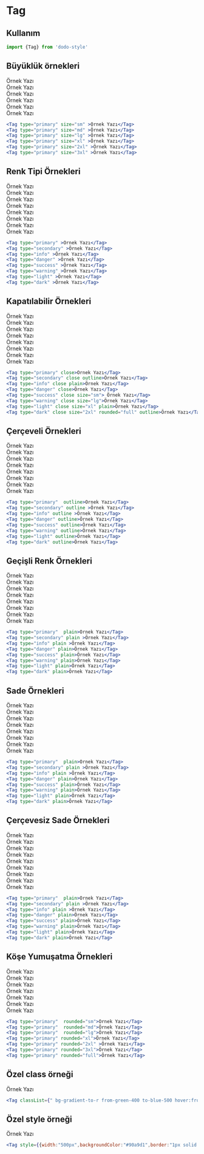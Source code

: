 
<Meta title="Dökümanlar/Tag" />

# Tag
## Kullanım
```jsx
import {Tag} from 'dodo-style'
```

## Büyüklük örnekleri
<div style={{display:"flex",flexDirection:"row",alignItems:"center",flexWrap:"wrap"}}>
    <div style={{margin:"5px",}}>
        <Tag type="primary" size="sm" >Örnek Yazı</Tag>
    </div>
    <div style={{margin:"5px",}}>
        <Tag type="primary" size="md" >Örnek Yazı</Tag>
    </div>
    <div style={{margin:"5px",}}>
        <Tag type="primary" size="lg" >Örnek Yazı</Tag>
    </div>
    <div style={{margin:"5px",}}>
        <Tag type="primary" size="xl" >Örnek Yazı</Tag>
    </div>
    <div style={{margin:"5px",}}>
        <Tag type="primary" size="2xl" >Örnek Yazı</Tag>
    </div>
    <div style={{margin:"5px",}}>
        <Tag type="primary" size="3xl" >Örnek Yazı</Tag>
    </div>
</div>

```jsx
<Tag type="primary" size="sm" >Örnek Yazı</Tag>
<Tag type="primary" size="md" >Örnek Yazı</Tag>
<Tag type="primary" size="lg" >Örnek Yazı</Tag>
<Tag type="primary" size="xl" >Örnek Yazı</Tag>
<Tag type="primary" size="2xl" >Örnek Yazı</Tag>
<Tag type="primary" size="3xl" >Örnek Yazı</Tag>
```

## Renk Tipi Örnekleri
<div style={{display:"flex",flexDirection:"row",alignItems:"center",flexWrap:"wrap"}}>
    <div style={{margin:"5px",}}>
        <Tag type="primary" >Örnek Yazı</Tag>
    </div>
    <div style={{margin:"5px",}}>
        <Tag type="secondary" >Örnek Yazı</Tag>
    </div>
    <div style={{margin:"5px",}}>
        <Tag type="info" >Örnek Yazı</Tag>
    </div>
    <div style={{margin:"5px",}}>
        <Tag type="danger" >Örnek Yazı</Tag>
    </div>
    <div style={{margin:"5px",}}>
        <Tag type="success" >Örnek Yazı</Tag>
    </div>
    <div style={{margin:"5px",}}>
        <Tag type="warning" >Örnek Yazı</Tag>
    </div>
    <div style={{margin:"5px",}}>
        <Tag type="light" >Örnek Yazı</Tag>
    </div>
    <div style={{margin:"5px",}}>
        <Tag type="dark" >Örnek Yazı</Tag>
    </div>
</div>

```jsx
<Tag type="primary" >Örnek Yazı</Tag>
<Tag type="secondary" >Örnek Yazı</Tag>
<Tag type="info" >Örnek Yazı</Tag>
<Tag type="danger" >Örnek Yazı</Tag>
<Tag type="success" >Örnek Yazı</Tag>
<Tag type="warning" >Örnek Yazı</Tag>
<Tag type="light" >Örnek Yazı</Tag>
<Tag type="dark" >Örnek Yazı</Tag>
```
## Kapatılabilir Örnekleri
<div style={{display:"flex",flexDirection:"row",alignItems:"center",flexWrap:"wrap"}}>
    <div style={{margin:"5px",}}>
        <Tag type="primary" close>Örnek Yazı</Tag>
    </div>
    <div style={{margin:"5px",}}>
        <Tag type="secondary" close outline>Örnek Yazı</Tag>
    </div>
    <div style={{margin:"5px",}}>
        <Tag type="info" close plain>Örnek Yazı</Tag>
    </div>
    <div style={{margin:"5px",}}>
        <Tag type="danger" close>Örnek Yazı</Tag>
    </div>
    <div style={{margin:"5px",}}>
        <Tag type="success" close size="sm"> Örnek Yazı</Tag>
    </div>
    <div style={{margin:"5px",}}>
        <Tag type="warning" close size="lg">Örnek Yazı</Tag>
    </div>
    <div style={{margin:"5px",}}>
        <Tag type="light" close size="xl" plain>Örnek Yazı</Tag>
    </div>
    <div style={{margin:"5px",}}>
        <Tag type="dark" close size="2xl" rounded="full" outline>Örnek Yazı</Tag>
    </div>
</div>


```jsx
<Tag type="primary" close>Örnek Yazı</Tag>
<Tag type="secondary" close outline>Örnek Yazı</Tag>
<Tag type="info" close plain>Örnek Yazı</Tag>
<Tag type="danger" close>Örnek Yazı</Tag>
<Tag type="success" close size="sm"> Örnek Yazı</Tag>
<Tag type="warning" close size="lg">Örnek Yazı</Tag>
<Tag type="light" close size="xl" plain>Örnek Yazı</Tag>
<Tag type="dark" close size="2xl" rounded="full" outline>Örnek Yazı</Tag>
```

## Çerçeveli Örnekleri
<div style={{display:"flex",flexDirection:"row",alignItems:"center",flexWrap:"wrap"}}>
    <div style={{margin:"5px",}}>
        <Tag type="primary"  outline>Örnek Yazı</Tag>
    </div>
    <div style={{margin:"5px",}}>
        <Tag type="secondary" outline >Örnek Yazı</Tag>
    </div>
    <div style={{margin:"5px",}}>
        <Tag type="info" outline >Örnek Yazı</Tag>
    </div>
    <div style={{margin:"5px",}}>
        <Tag type="danger" outline>Örnek Yazı</Tag>
    </div>
    <div style={{margin:"5px",}}>
        <Tag type="success" outline>Örnek Yazı</Tag>
    </div>
    <div style={{margin:"5px",}}>
        <Tag type="warning" outline>Örnek Yazı</Tag>
    </div>
    <div style={{margin:"5px",}}>
        <Tag type="light" outline>Örnek Yazı</Tag>
    </div>
    <div style={{margin:"5px",}}>
        <Tag type="dark" outline>Örnek Yazı</Tag>
    </div>
</div>

```jsx
<Tag type="primary"  outline>Örnek Yazı</Tag>
<Tag type="secondary" outline >Örnek Yazı</Tag>
<Tag type="info" outline >Örnek Yazı</Tag>
<Tag type="danger" outline>Örnek Yazı</Tag>
<Tag type="success" outline>Örnek Yazı</Tag>
<Tag type="warning" outline>Örnek Yazı</Tag>
<Tag type="light" outline>Örnek Yazı</Tag>
<Tag type="dark" outline>Örnek Yazı</Tag>

```

## Geçişli Renk Örnekleri
<div style={{display:"flex",flexDirection:"row",alignItems:"center",flexWrap:"wrap"}}>
    <div style={{margin:"5px",}}>
        <Tag type="primary"  gradient>Örnek Yazı</Tag>
    </div>
    <div style={{margin:"5px",}}>
        <Tag type="secondary" gradient >Örnek Yazı</Tag>
    </div>
    <div style={{margin:"5px",}}>
        <Tag type="info" gradient >Örnek Yazı</Tag>
    </div>
    <div style={{margin:"5px",}}>
        <Tag type="danger" gradient>Örnek Yazı</Tag>
    </div>
    <div style={{margin:"5px",}}>
        <Tag type="success" gradient>Örnek Yazı</Tag>
    </div>
    <div style={{margin:"5px",}}>
        <Tag type="warning" gradient>Örnek Yazı</Tag>
    </div>
    <div style={{margin:"5px",}}>
        <Tag type="light" gradient>Örnek Yazı</Tag>
    </div>
    <div style={{margin:"5px",}}>
        <Tag type="dark" gradient>Örnek Yazı</Tag>
    </div>
</div>

```jsx
<Tag type="primary"  plain>Örnek Yazı</Tag>
<Tag type="secondary" plain >Örnek Yazı</Tag>
<Tag type="info" plain >Örnek Yazı</Tag>
<Tag type="danger" plain>Örnek Yazı</Tag>
<Tag type="success" plain>Örnek Yazı</Tag>
<Tag type="warning" plain>Örnek Yazı</Tag>
<Tag type="light" plain>Örnek Yazı</Tag>
<Tag type="dark" plain>Örnek Yazı</Tag>
```

## Sade Örnekleri
<div style={{display:"flex",flexDirection:"row",alignItems:"center",flexWrap:"wrap"}}>
    <div style={{margin:"5px",}}>
        <Tag type="primary"  plain>Örnek Yazı</Tag>
    </div>
    <div style={{margin:"5px",}}>
        <Tag type="secondary" plain >Örnek Yazı</Tag>
    </div>
    <div style={{margin:"5px",}}>
        <Tag type="info" plain >Örnek Yazı</Tag>
    </div>
    <div style={{margin:"5px",}}>
        <Tag type="danger" plain>Örnek Yazı</Tag>
    </div>
    <div style={{margin:"5px",}}>
        <Tag type="success" plain>Örnek Yazı</Tag>
    </div>
    <div style={{margin:"5px",}}>
        <Tag type="warning" plain>Örnek Yazı</Tag>
    </div>
    <div style={{margin:"5px",}}>
        <Tag type="light" plain>Örnek Yazı</Tag>
    </div>
    <div style={{margin:"5px",}}>
        <Tag type="dark" plain>Örnek Yazı</Tag>
    </div>
</div>

```jsx
<Tag type="primary"  plain>Örnek Yazı</Tag>
<Tag type="secondary" plain >Örnek Yazı</Tag>
<Tag type="info" plain >Örnek Yazı</Tag>
<Tag type="danger" plain>Örnek Yazı</Tag>
<Tag type="success" plain>Örnek Yazı</Tag>
<Tag type="warning" plain>Örnek Yazı</Tag>
<Tag type="light" plain>Örnek Yazı</Tag>
<Tag type="dark" plain>Örnek Yazı</Tag>
```

## Çerçevesiz Sade Örnekleri
<div style={{display:"flex",flexDirection:"row",alignItems:"center",flexWrap:"wrap"}}>
    <div style={{margin:"5px",}}>
        <Tag type="primary"  plain notOutline>Örnek Yazı</Tag>
    </div>
    <div style={{margin:"5px",}}>
        <Tag type="secondary" plain notOutline>Örnek Yazı</Tag>
    </div>
    <div style={{margin:"5px",}}>
        <Tag type="info" plain notOutline>Örnek Yazı</Tag>
    </div>
    <div style={{margin:"5px",}}>
        <Tag type="danger" plain notOutline>Örnek Yazı</Tag>
    </div>
    <div style={{margin:"5px",}}>
        <Tag type="success" plain notOutline>Örnek Yazı</Tag>
    </div>
    <div style={{margin:"5px",}}>
        <Tag type="warning" plain notOutline>Örnek Yazı</Tag>
    </div>
    <div style={{margin:"5px",}}>
        <Tag type="light" plain notOutline>Örnek Yazı</Tag>
    </div>
    <div style={{margin:"5px",}}>
        <Tag type="dark" plain notOutline>Örnek Yazı</Tag>
    </div>
    <div style={{margin:"5px",}}>
        <Tag type="primary" close plain notOutline>Örnek Yazı</Tag>
    </div>
</div>

```jsx
<Tag type="primary"  plain>Örnek Yazı</Tag>
<Tag type="secondary" plain >Örnek Yazı</Tag>
<Tag type="info" plain >Örnek Yazı</Tag>
<Tag type="danger" plain>Örnek Yazı</Tag>
<Tag type="success" plain>Örnek Yazı</Tag>
<Tag type="warning" plain>Örnek Yazı</Tag>
<Tag type="light" plain>Örnek Yazı</Tag>
<Tag type="dark" plain>Örnek Yazı</Tag>
```

## Köşe Yumuşatma Örnekleri
<div style={{display:"flex",flexDirection:"row",alignItems:"center",flexWrap:"wrap"}}>
    <div style={{margin:"5px",}}>
        <Tag type="primary"  rounded="sm">Örnek Yazı</Tag>
    </div>
    <div style={{margin:"5px",}}>
        <Tag type="primary"  rounded="md">Örnek Yazı</Tag>
    </div>
    <div style={{margin:"5px",}}>
        <Tag type="primary"  rounded="lg">Örnek Yazı</Tag>
    </div>
    <div style={{margin:"5px",}}>
        <Tag type="primary" rounded="xl">Örnek Yazı</Tag>
    </div>
    <div style={{margin:"5px",}}>
        <Tag type="primary" rounded="2xl">Örnek Yazı</Tag>
    </div>
    <div style={{margin:"5px",}}>
        <Tag type="primary" rounded="3xl">Örnek Yazı</Tag>
    </div>
    <div style={{margin:"5px",}}>
        <Tag type="primary" rounded="full">Örnek Yazı</Tag>
    </div>
</div>

```jsx
<Tag type="primary"  rounded="sm">Örnek Yazı</Tag>
<Tag type="primary"  rounded="md">Örnek Yazı</Tag>
<Tag type="primary"  rounded="lg">Örnek Yazı</Tag>
<Tag type="primary" rounded="xl">Örnek Yazı</Tag>
<Tag type="primary" rounded="2xl" >Örnek Yazı</Tag>
<Tag type="primary" rounded="3xl">Örnek Yazı</Tag>
<Tag type="primary" rounded="full">Örnek Yazı</Tag>

```


## Özel class örneği
<div style={{display:"flex",flexDirection:"row",alignItems:"center",flexWrap:"wrap"}}>
    <div style={{margin:"5px"}}>
        <Tag classList={"bg-gradient-to-r from-green-400 to-blue-500 hover:from-pink-500 hover:to-yellow-500 transition ease-in-out delay-150 duration-300 transform hover:-translate-y-1 hover:scale-110"} >Örnek Yazı</Tag>
    </div>
</div>

```jsx
<Tag classList={" bg-gradient-to-r from-green-400 to-blue-500 hover:from-pink-500 hover:to-yellow-500 transition ease-in-out delay-150 duration-300 transform hover:-translate-y-1 hover:scale-110"}>Örnek Yazı</Tag>

```

## Özel style örneği
<div style={{display:"flex",flexDirection:"row",alignItems:"center",flexWrap:"wrap"}}>
    <div style={{margin:"5px"}}>
        <Tag style={{width:"500px",backgroundColor:"#90a9d1",border:"1px solid #6189c7"}} >Örnek Yazı</Tag>
    </div>
</div>

```jsx
<Tag style={{width:"500px",backgroundColor:"#90a9d1",border:"1px solid #6189c7"}}>Örnek Yazı</Tag>

```

